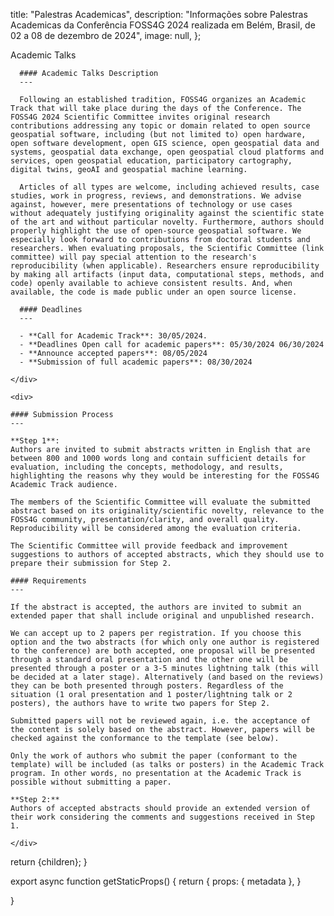 
  title: "Palestras Academicas",
  description:
    "Informações sobre Palestras Academicas da Conferência FOSS4G 2024 realizada em Belém, Brasil, de 02 a 08 de dezembro de 2024",
  image: null,
};

<Heading bubble>Academic Talks</Heading>

<div className="grid space-y-4 mt-4">
  <div className="grid md:grid-cols-2 gap-4">  
    <div className="">

      #### Academic Talks Description
      ---

      Following an established tradition, FOSS4G organizes an Academic Track that will take place during the days of the Conference. The FOSS4G 2024 Scientific Committee invites original research contributions addressing any topic or domain related to open source geospatial software, including (but not limited to) open hardware, open software development, open GIS science, open geospatial data and systems, geospatial data exchange, open geospatial cloud platforms and services, open geospatial education, participatory cartography, digital twins, geoAI and geospatial machine learning.

      Articles of all types are welcome, including achieved results, case studies, work in progress, reviews, and demonstrations. We advise against, however, mere presentations of technology or use cases without adequately justifying originality against the scientific state of the art and without particular novelty. Furthermore, authors should properly highlight the use of open-source geospatial software. We especially look forward to contributions from doctoral students and researchers. When evaluating proposals, the Scientific Committee (link committee) will pay special attention to the research's reproducibility (when applicable). Researchers ensure reproducibility by making all artifacts (input data, computational steps, methods, and code) openly available to achieve consistent results. And, when available, the code is made public under an open source license.

      #### Deadlines
      ---

      - **Call for Academic Track**: 30/05/2024.
      - **Deadlines Open call for academic papers**: 05/30/2024 06/30/2024
      - **Announce accepted papers**: 08/05/2024
      - **Submission of full academic papers**: 08/30/2024

    </div>

    <div>

    #### Submission Process
    ---

    **Step 1**:
    Authors are invited to submit abstracts written in English that are between 800 and 1000 words long and contain sufficient details for evaluation, including the concepts, methodology, and results, highlighting the reasons why they would be interesting for the FOSS4G Academic Track audience.

    The members of the Scientific Committee will evaluate the submitted abstract based on its originality/scientific novelty, relevance to the FOSS4G community, presentation/clarity, and overall quality. Reproducibility will be considered among the evaluation criteria.

    The Scientific Committee will provide feedback and improvement suggestions to authors of accepted abstracts, which they should use to prepare their submission for Step 2.

    #### Requirements
    ---

    If the abstract is accepted, the authors are invited to submit an extended paper that shall include original and unpublished research.

    We can accept up to 2 papers per registration. If you choose this option and the two abstracts (for which only one author is registered to the conference) are both accepted, one proposal will be presented through a standard oral presentation and the other one will be presented through a poster or a 3-5 minutes lightning talk (this will be decided at a later stage). Alternatively (and based on the reviews) they can be both presented through posters. Regardless of the situation (1 oral presentation and 1 poster/lightning talk or 2 posters), the authors have to write two papers for Step 2.

    Submitted papers will not be reviewed again, i.e. the acceptance of the content is solely based on the abstract. However, papers will be checked against the conformance to the template (see below).

    Only the work of authors who submit the paper (conformant to the template) will be included (as talks or posters) in the Academic Track program. In other words, no presentation at the Academic Track is possible without submitting a paper.

    **Step 2:**
    Authors of accepted abstracts should provide an extended version of their work considering the comments and suggestions received in Step 1.

    </div>

  </div>
</div>

  return <MdxLayout metadata={metadata}>{children}</MdxLayout>;
}

export async function getStaticProps() {
  return {
    props: {
      metadata
    },
  }

}
